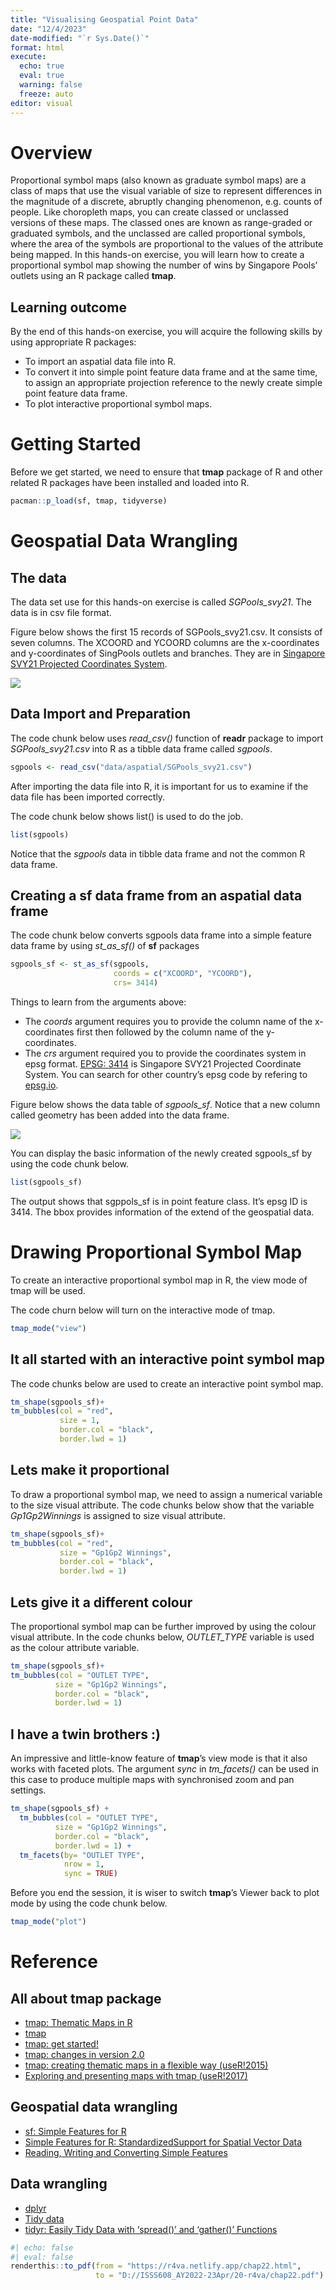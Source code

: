 ```yaml
---
title: "Visualising Geospatial Point Data"
date: "12/4/2023"
date-modified: "`r Sys.Date()`"
format: html
execute:
  echo: true
  eval: true
  warning: false
  freeze: auto
editor: visual  
---
```


# Overview

Proportional symbol maps (also known as graduate symbol maps) are a class of maps that use the visual variable of size to represent differences in the magnitude of a discrete, abruptly changing phenomenon, e.g. counts of people. Like choropleth maps, you can create classed or unclassed versions of these maps. The classed ones are known as range-graded or graduated symbols, and the unclassed are called proportional symbols, where the area of the symbols are proportional to the values of the attribute being mapped. In this hands-on exercise, you will learn how to create a proportional symbol map showing the number of wins by Singapore Pools' outlets using an R package called **tmap**.

## Learning outcome

By the end of this hands-on exercise, you will acquire the following skills by using appropriate R packages:

-   To import an aspatial data file into R.
-   To convert it into simple point feature data frame and at the same time, to assign an appropriate projection reference to the newly create simple point feature data frame.
-   To plot interactive proportional symbol maps.

# Getting Started

Before we get started, we need to ensure that **tmap** package of R and other related R packages have been installed and loaded into R.

```r
pacman::p_load(sf, tmap, tidyverse)
```

# Geospatial Data Wrangling

## The data

The data set use for this hands-on exercise is called *SGPools_svy21*. The data is in csv file format.

Figure below shows the first 15 records of SGPools_svy21.csv. It consists of seven columns. The XCOORD and YCOORD columns are the x-coordinates and y-coordinates of SingPools outlets and branches. They are in [Singapore SVY21 Projected Coordinates System](https://www.sla.gov.sg/sirent/CoordinateSystems.aspx).

![](chap22/img/image1.jpg)

## Data Import and Preparation

The code chunk below uses *read_csv()* function of **readr** package to import *SGPools_svy21.csv* into R as a tibble data frame called *sgpools*.

```r
sgpools <- read_csv("data/aspatial/SGPools_svy21.csv")
```

After importing the data file into R, it is important for us to examine if the data file has been imported correctly.

The code chunk below shows list() is used to do the job.

```r
list(sgpools) 
```

Notice that the *sgpools* data in tibble data frame and not the common R data frame.

## Creating a **sf** data frame from an aspatial data frame

The code chunk below converts sgpools data frame into a simple feature data frame by using *st_as_sf()* of **sf** packages

```r
sgpools_sf <- st_as_sf(sgpools, 
                       coords = c("XCOORD", "YCOORD"),
                       crs= 3414)
```

Things to learn from the arguments above:

-   The *coords* argument requires you to provide the column name of the x-coordinates first then followed by the column name of the y-coordinates.
-   The *crs* argument required you to provide the coordinates system in epsg format. [EPSG: 3414](https://epsg.io/3414) is Singapore SVY21 Projected Coordinate System. You can search for other country's epsg code by refering to [epsg.io](https://epsg.io/).

Figure below shows the data table of *sgpools_sf*. Notice that a new column called geometry has been added into the data frame.

![](chap22/img/image2.jpg)

You can display the basic information of the newly created sgpools_sf by using the code chunk below.

```r
list(sgpools_sf)
```

The output shows that sgppols_sf is in point feature class. It's epsg ID is 3414. The bbox provides information of the extend of the geospatial data.

# Drawing Proportional Symbol Map

To create an interactive proportional symbol map in R, the view mode of tmap will be used.

The code churn below will turn on the interactive mode of tmap.

```r
tmap_mode("view")
```

## It all started with an interactive point symbol map

The code chunks below are used to create an interactive point symbol map.

```r
tm_shape(sgpools_sf)+
tm_bubbles(col = "red",
           size = 1,
           border.col = "black",
           border.lwd = 1)
```

## Lets make it proportional

To draw a proportional symbol map, we need to assign a numerical variable to the size visual attribute. The code chunks below show that the variable *Gp1Gp2Winnings* is assigned to size visual attribute.

```r
tm_shape(sgpools_sf)+
tm_bubbles(col = "red",
           size = "Gp1Gp2 Winnings",
           border.col = "black",
           border.lwd = 1)
```

## Lets give it a different colour

The proportional symbol map can be further improved by using the colour visual attribute. In the code chunks below, *OUTLET_TYPE* variable is used as the colour attribute variable.

```r
tm_shape(sgpools_sf)+
tm_bubbles(col = "OUTLET TYPE", 
          size = "Gp1Gp2 Winnings",
          border.col = "black",
          border.lwd = 1)
```

## I have a twin brothers :)

An impressive and little-know feature of **tmap**'s view mode is that it also works with faceted plots. The argument *sync* in *tm_facets()* can be used in this case to produce multiple maps with synchronised zoom and pan settings.

```r
tm_shape(sgpools_sf) +
  tm_bubbles(col = "OUTLET TYPE", 
          size = "Gp1Gp2 Winnings",
          border.col = "black",
          border.lwd = 1) +
  tm_facets(by= "OUTLET TYPE",
            nrow = 1,
            sync = TRUE)
```

Before you end the session, it is wiser to switch **tmap**'s Viewer back to plot mode by using the code chunk below.

```r
tmap_mode("plot")
```

# Reference

## All about **tmap** package

-   [tmap: Thematic Maps in R](https://www.jstatsoft.org/article/view/v084i06)
-   [tmap](https://cran.r-project.org/web/packages/tmap/index.html)
-   [tmap: get started!](https://cran.r-project.org/web/packages/tmap/vignettes/tmap-getstarted.html)
-   [tmap: changes in version 2.0](https://cran.r-project.org/web/packages/tmap/vignettes/tmap-changes-v2.html)
-   [tmap: creating thematic maps in a flexible way (useR!2015)](http://von-tijn.nl/tijn/research/presentations/tmap_user2015.pdf)
-   [Exploring and presenting maps with tmap (useR!2017)](http://von-tijn.nl/tijn/research/presentations/tmap_user2017.pdf)

## Geospatial data wrangling

-   [sf: Simple Features for R](https://cran.r-project.org/web/packages/sf/index.html)
-   [Simple Features for R: StandardizedSupport for Spatial Vector Data](https://journal.r-project.org/archive/2018/RJ-2018-009/RJ-2018-009.pdf)
-   [Reading, Writing and Converting Simple Features](https://cran.r-project.org/web/packages/sf/vignettes/sf2.html)

## Data wrangling

-   [dplyr](https://dplyr.tidyverse.org/)
-   [Tidy data](https://cran.r-project.org/web/packages/tidyr/vignettes/tidy-data.html)
-   [tidyr: Easily Tidy Data with 'spread()' and 'gather()' Functions](https://cran.r-project.org/web/packages/tidyr/tidyr.pdf)

```r
#| echo: false
#| eval: false
renderthis::to_pdf(from = "https://r4va.netlify.app/chap22.html",
                   to = "D://ISSS608_AY2022-23Apr/20-r4va/chap22.pdf")
```
